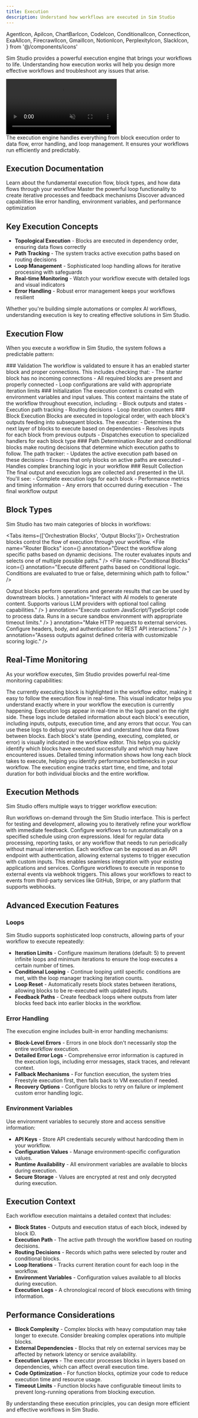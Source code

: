 ```yaml
---
title: Execution
description: Understand how workflows are executed in Sim Studio
---
```


  AgentIcon,
  ApiIcon,
  ChartBarIcon,
  CodeIcon,
  ConditionalIcon,
  ConnectIcon,
  ExaAIIcon,
  FirecrawlIcon,
  GmailIcon,
  NotionIcon,
  PerplexityIcon,
  SlackIcon,
} from '@/components/icons'

Sim Studio provides a powerful execution engine that brings your workflows to life. Understanding how execution works will help you design more effective workflows and troubleshoot any issues that arise.

<div>
  <video autoPlay loop muted playsInline className="w-full" src="/loops.mp4"></video>
</div>

<Callout type="info">
  The execution engine handles everything from block execution order to data flow, error handling,
  and loop management. It ensures your workflows run efficiently and predictably.
</Callout>

## Execution Documentation

<Cards>
  <Card title="Execution Basics" href="/execution/basics">
    Learn about the fundamental execution flow, block types, and how data flows through your
    workflow
  </Card>

  <Card title="Loops" href="/execution/loops">
    Master the powerful loop functionality to create iterative processes and feedback mechanisms
  </Card>

  <Card title="Advanced Features" href="/execution/advanced">
    Discover advanced capabilities like error handling, environment variables, and performance
    optimization
  </Card>
</Cards>

## Key Execution Concepts

- **Topological Execution** - Blocks are executed in dependency order, ensuring data flows correctly
- **Path Tracking** - The system tracks active execution paths based on routing decisions
- **Loop Management** - Sophisticated loop handling allows for iterative processing with safeguards
- **Real-time Monitoring** - Watch your workflow execute with detailed logs and visual indicators
- **Error Handling** - Robust error management keeps your workflows resilient

Whether you're building simple automations or complex AI workflows, understanding execution is key to creating effective solutions in Sim Studio.

## Execution Flow

When you execute a workflow in Sim Studio, the system follows a predictable pattern:

<Steps>
  <Step>
    ### Validation The workflow is validated to ensure it has an enabled starter block and proper
    connections. This includes checking that: - The starter block has no incoming connections - All
    required blocks are present and properly connected - Loop configurations are valid with
    appropriate iteration limits
  </Step>

  <Step>
    ### Initialization The execution context is created with environment variables and input values.
    This context maintains the state of the workflow throughout execution, including: - Block
    outputs and states - Execution path tracking - Routing decisions - Loop iteration counters
  </Step>

  <Step>
    ### Block Execution Blocks are executed in topological order, with each block's outputs feeding
    into subsequent blocks. The executor: - Determines the next layer of blocks to execute based on
    dependencies - Resolves inputs for each block from previous outputs - Dispatches execution to
    specialized handlers for each block type
  </Step>

  <Step>
    ### Path Determination Router and conditional blocks make routing decisions that determine which
    execution paths to follow. The path tracker: - Updates the active execution path based on these
    decisions - Ensures that only blocks on active paths are executed - Handles complex branching
    logic in your workflow
  </Step>

  <Step>
    ### Result Collection The final output and execution logs are collected and presented in the UI.
    You'll see: - Complete execution logs for each block - Performance metrics and timing
    information - Any errors that occurred during execution - The final workflow output
  </Step>
</Steps>

## Block Types

Sim Studio has two main categories of blocks in workflows:

<Tabs items={['Orchestration Blocks', 'Output Blocks']}>
  <Tab value="Orchestration Blocks">
    <Card>
      Orchestration blocks control the flow of execution through your workflow.
      <Files>
        <File
          name="Router Blocks"
          icon={<ConnectIcon className="h-4 w-4" />}
          annotation="Direct the workflow along specific paths based on dynamic decisions. The router evaluates inputs and selects one of multiple possible paths."
        />
        <File
          name="Conditional Blocks"
          icon={<ConditionalIcon className="h-4 w-4" />}
          annotation="Execute different paths based on conditional logic. Conditions are evaluated to true or false, determining which path to follow."
        />
      </Files>
    </Card>
  </Tab>

  <Tab value="Output Blocks">
    <Card>
      Output blocks perform operations and generate results that can be used by downstream blocks.
      <Files>
        <File
          name="Agent Block"
          icon={<AgentIcon className="h-4 w-4" />}
          annotation="Interact with AI models to generate content. Supports various LLM providers with optional tool calling capabilities."
        />
        <File
          name="Function Blocks"
          icon={<CodeIcon className="h-4 w-4" />}
          annotation="Execute custom JavaScript/TypeScript code to process data. Runs in a secure sandbox environment with appropriate timeout limits."
        />
        <File
          name="API Blocks"
          icon={<ApiIcon className="h-4 w-4" />}
          annotation="Make HTTP requests to external services. Configure headers, body, and authentication for REST API interactions."
        />
        <File
          name="Evaluator Blocks"
          icon={<ChartBarIcon className="h-4 w-4" />}
          annotation="Assess outputs against defined criteria with customizable scoring logic."
        />
      </Files>
    </Card>
  </Tab>
</Tabs>

## Real-Time Monitoring

As your workflow executes, Sim Studio provides powerful real-time monitoring capabilities:

<Accordions>
  <Accordion title="Active Block Indicator">
    The currently executing block is highlighted in the workflow editor, making it easy to follow
    the execution flow in real-time. This visual indicator helps you understand exactly where in
    your workflow the execution is currently happening.
  </Accordion>

  <Accordion title="Live Logs Panel">
    Execution logs appear in real-time in the logs panel on the right side. These logs include
    detailed information about each block's execution, including inputs, outputs, execution time,
    and any errors that occur. You can use these logs to debug your workflow and understand how data
    flows between blocks.
  </Accordion>

  <Accordion title="Block States">
    Each block's state (pending, executing, completed, or error) is visually indicated in the
    workflow editor. This helps you quickly identify which blocks have executed successfully and
    which may have encountered issues.
  </Accordion>

  <Accordion title="Performance Metrics">
    Detailed timing information shows how long each block takes to execute, helping you identify
    performance bottlenecks in your workflow. The execution engine tracks start time, end time, and
    total duration for both individual blocks and the entire workflow.
  </Accordion>
</Accordions>

## Execution Methods

Sim Studio offers multiple ways to trigger workflow execution:

<Cards>
  <Card title="Manual Execution" href="#">
    Run workflows on-demand through the Sim Studio interface. This is perfect for testing and
    development, allowing you to iteratively refine your workflow with immediate feedback.
  </Card>

  <Card title="Scheduled Execution" href="#">
    Configure workflows to run automatically on a specified schedule using cron expressions. Ideal
    for regular data processing, reporting tasks, or any workflow that needs to run periodically
    without manual intervention.
  </Card>

  <Card title="API Endpoints" href="#">
    Each workflow can be exposed as an API endpoint with authentication, allowing external systems
    to trigger execution with custom inputs. This enables seamless integration with your existing
    applications and services.
  </Card>

  <Card title="Webhooks" href="#">
    Configure workflows to execute in response to external events via webhook triggers. This allows
    your workflows to react to events from third-party services like GitHub, Stripe, or any platform
    that supports webhooks.
  </Card>
</Cards>

## Advanced Execution Features

### Loops

Sim Studio supports sophisticated loop constructs, allowing parts of your workflow to execute repeatedly:

- **Iteration Limits** - Configure maximum iterations (default: 5) to prevent infinite loops and minimum iterations to ensure the loop executes a certain number of times.
- **Conditional Looping** - Continue looping until specific conditions are met, with the loop manager tracking iteration counts.
- **Loop Reset** - Automatically resets block states between iterations, allowing blocks to be re-executed with updated inputs.
- **Feedback Paths** - Create feedback loops where outputs from later blocks feed back into earlier blocks in the workflow.

### Error Handling

The execution engine includes built-in error handling mechanisms:

- **Block-Level Errors** - Errors in one block don't necessarily stop the entire workflow execution.
- **Detailed Error Logs** - Comprehensive error information is captured in the execution logs, including error messages, stack traces, and relevant context.
- **Fallback Mechanisms** - For function execution, the system tries Freestyle execution first, then falls back to VM execution if needed.
- **Recovery Options** - Configure blocks to retry on failure or implement custom error handling logic.

### Environment Variables

Use environment variables to securely store and access sensitive information:

- **API Keys** - Store API credentials securely without hardcoding them in your workflow.
- **Configuration Values** - Manage environment-specific configuration values.
- **Runtime Availability** - All environment variables are available to blocks during execution.
- **Secure Storage** - Values are encrypted at rest and only decrypted during execution.

## Execution Context

Each workflow execution maintains a detailed context that includes:

- **Block States** - Outputs and execution status of each block, indexed by block ID.
- **Execution Path** - The active path through the workflow based on routing decisions.
- **Routing Decisions** - Records which paths were selected by router and conditional blocks.
- **Loop Iterations** - Tracks current iteration count for each loop in the workflow.
- **Environment Variables** - Configuration values available to all blocks during execution.
- **Execution Logs** - A chronological record of block executions with timing information.

## Performance Considerations

- **Block Complexity** - Complex blocks with heavy computation may take longer to execute. Consider breaking complex operations into multiple blocks.
- **External Dependencies** - Blocks that rely on external services may be affected by network latency or service availability.
- **Execution Layers** - The executor processes blocks in layers based on dependencies, which can affect overall execution time.
- **Code Optimization** - For function blocks, optimize your code to reduce execution time and resource usage.
- **Timeout Limits** - Function blocks have configurable timeout limits to prevent long-running operations from blocking execution.

By understanding these execution principles, you can design more efficient and effective workflows in Sim Studio.

